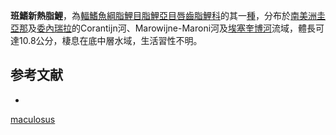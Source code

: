 {{Speciesbox
| status = NE
| genus = Caenotropus
| species = maculosus
| authority = [[Eigenmann|Eigenmann]], 1912
| synonyms = *''Tylobronchus maculosus''<br /><small>Eigenmann, 1912</small>
*''Coenotropus maculosus''<br /><small>Eigenmann, 1912</small>
*''Tylobranchus maculosos''<br /><small>Eigenmann, 1912</small>
}}
'''班鰭新熱脂鯉'''，為[[輻鰭魚綱|輻鰭魚綱]][[脂鯉目|脂鯉目]][[脂鯉亞目|脂鯉亞目]][[唇齒脂鯉科|唇齒脂鯉科]]的其一[[種|種]]，分布於[[南美洲|南美洲]][[圭亞那|圭亞那]]及[[委內瑞拉|委內瑞拉]]的Corantijn河、Marowijne-Maroni河及[[埃塞奎博河|埃塞奎博河]]流域，體長可達10.8公分，棲息在底中層水域，生活習性不明。

==参考文献==
{{refbegin}}
*{{FishBase_species|genus=Caenotropus|species=maculosus|year=2013|month=9}}
{{refend}}
{{Taxonbar|from=Q5551316}}

[[Category:新熱脂鯉屬|maculosus]]